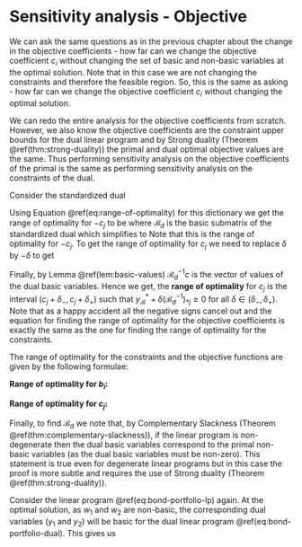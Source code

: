 # Sensitivity analysis - Objective

We can ask the same questions as in the previous chapter about the change in the objective coefficients - how far can we change the objective coefficient $c_i$ without changing the set of basic and non-basic variables at the optimal solution. Note that in this case we are not changing the constraints and therefore the feasible region. So, this is the same as asking - how far can we change the objective coefficient $c_i$ without changing the optimal solution.

We can redo the entire analysis for the objective coefficients from scratch. However, we also know the objective coefficients are the constraint upper bounds for the dual linear program and by Strong duality (Theorem \@ref(thm:strong-duality)) the primal and dual optimal objective values are the same. Thus performing sensitivity analysis on the objective coefficients of the primal is the same as performing sensitivity analysis on the constraints of the dual.

Consider the standardized dual 
\begin{equation}
  \begin{array}{lrll}
    \mbox{minimize: } & -b^T y \\
    \mbox{subject to: } 
      & -A^T y & \leq & -c \\
      & y & \geq & 0,
  \end{array}
\end{equation}

Using Equation \@ref(eq:range-of-optimality) for this dictionary we get the range of optimality for $-c_j$ to be
\begin{equation}
  (-\mathcal{B}_d)^{-1} (-c) + \delta (-\mathcal{B}_d^{-1})_{*j} \ge 0.
\end{equation}
where $\mathcal{B}_d$ is the basic submatrix of the standardized dual which simplifies to 
\begin{equation}
  \mathcal{B}_d^{-1} c - \delta (\mathcal{B}_d^{-1})_{*j} \ge 0.
\end{equation}
Note that this is the range of optimality for $-c_j$. To get the range of optimality for $c_j$ we need to replace $\delta$ by $-\delta$ to get 
\begin{equation}
  \mathcal{B}_d^{-1} c + \delta (\mathcal{B}_d^{-1})_{*j} \ge 0.
\end{equation}

Finally, by Lemma \@ref(lem:basic-values) $\mathcal{B}_d^{-1} c$ is the vector of values of the dual basic variables. Hence we get, the **range of optimality** for $c_j$ is the interval $(c_j + \delta_-, c_j + \delta_+)$ such that $y_{\mathcal{B}}^* + \delta (\mathcal{B}_d^{-1})_{*j} \ge 0$ for all $\delta \in (\delta_-, \delta_+)$. Note that as a happy accident all the negative signs cancel out and the equation for finding the range of optimality for the objective coefficients is exactly the same as the one for finding the range of optimality for the constraints.

::: {.theorem #range-of-optimality}

The range of optimality for the constraints and the objective functions are given by the following formulae:

**Range of optimality for $b_i$:**

\begin{equation}
  x_{\mathcal{B}}^* + \delta (\mathcal{B}^{-1})_{*i} \ge 0.
\end{equation}

**Range of optimality for $c_j$:**

\begin{equation}
  y_{\mathcal{B}}^* + \delta (\mathcal{B}_d^{-1})_{*j} \ge 0.
\end{equation}

:::

Finally, to find $\mathcal{B}_d$ we note that, by Complementary Slackness (Theorem \@ref(thm:complementary-slackness)), if the linear program is non-degenerate then the dual basic variables correspond to the primal non-basic variables (as the dual basic variables must be non-zero). This statement is true even for degenerate linear programs but in this case the proof is more subtle and requires the use of Strong duality (Theorem \@ref(thm:strong-duality)).


::: {.example}

Consider the linear program \@ref(eq:bond-portfolio-lp) again. At the optimal solution, as $w_1$ and $w_2$ are non-basic, the corresponding dual variables ($y_1$ and $y_2$) will be basic for the dual linear program \@ref(eq:bond-portfolio-dual). This gives us 

\begin{align}
  \mathcal{B}_d &= \begin{bmatrix} 3 & 2 \\ 6 & 1 \end{bmatrix} \\
  \implies 
  \mathcal{B}_d^{-1} &= \begin{bmatrix} -1/9 & 2/9 \\ 6/9 & 3/9 \end{bmatrix}.
\end{align}



:::